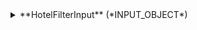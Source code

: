 
<details>
  <summary>
  **HotelFilterInput** (*INPUT_OBJECT*)  
  
  </summary>
  
    <details style={{ pointerEvents: "none" }}>
      <summary>
      **access**&nbsp;<span class="required"> *</span>&nbsp; (*ID*)  
      
      </summary>
    </details>

    <details style={{ pointerEvents: "none" }}>
      <summary>
      **excludeComparisonFields** (*Enum of ComparisonField*)  
      Input type to specify fields that must be excluded in order to find the option. If the list is empty, all input fields will be used to find the option with same conditions.  
      Possible values:  
      `BOARD`  
    `CANCEL_POLICY`  
    `RATE_PLAN`  
    `RATE_RULES_EXTENDED`  
    `SURCHARGES`  
    `SUPPLEMENTS`  
      </summary>
    </details>
  
</details>
